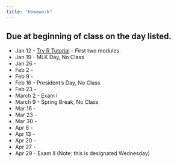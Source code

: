 ```yaml
---
title: "Homework"
---
```

## Due at beginning of class on the day listed. 

* Jan 12 - [Try R Tutorial](http://tryr.codeschool.com) - First two modules.
* Jan 19 - MLK Day, No Class
* Jan 26 - 
* Feb 2	- 
* Feb 9 - 
* Feb 16 - President's Day, No Class
* Feb 23 - 
* March 2 - Exam I
* March 9 - Spring Break, No Class
* Mar 16 - 
* Mar 23 - 
* Mar 30 - 
* Apr 6	- 
* Apr 13 - 
* Apr 20 - 
* Apr 27 - 
* Apr 29 - Exam II (Note: this is designated Wednesday)